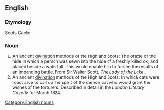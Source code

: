 ==English==

===Etymology===
Scots Gaelic

===Noun===
{{en-noun|-}}

# An ancient [[divination]] methods of the Highland Scots: The oracle of the hide in which a person was sewn into the hide of a freshly killed ox, and placed beside a waterfall.  This would enable him to forsee the results of an impending battle.  From Sir Walter Scott, ''The Lady of the Lake''.
# An ancient [[divination]] methods of the Highland Scots: In which cats were roast alive to call up the spirit of the demon cat who would grant the wishes of the torturers.  Described in detail in the ''London Literary Gazette'' for March 1824.

[[Category:English nouns]]